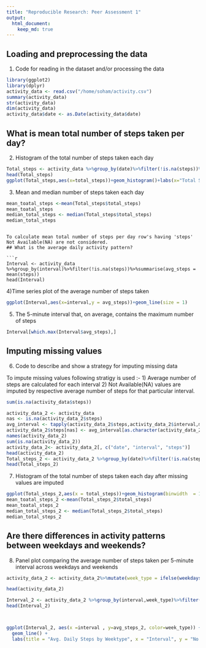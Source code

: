 ```yaml
---
title: "Reproducible Research: Peer Assessment 1"
output: 
  html_document:
    keep_md: true
---
```





## Loading and preprocessing the data

1) Code for reading in the dataset and/or processing the data

```r
library(ggplot2)
library(dplyr)
activity_data <- read.csv("/home/soham/activity.csv")
summary(activity_data)
str(activity_data)
dim(activity_data)
activity_data$date <- as.Date(activity_data$date)

```



## What is mean total number of steps taken per day?

2) Histogram of the total number of steps taken each day
```r
Total_steps <- activity_data %>%group_by(date)%>%filter(!is.na(steps))%>%summarise(total_steps = sum(steps, na.rm=TRUE))
head(Total_steps)
ggplot(Total_steps,aes(x=total_steps))+geom_histogram()+labs(x="Total Steps",y = "Frequency",title = "Daily Steps")
```

3) Mean and median number of steps taken each day

```r
mean_toatal_steps <-mean(Total_steps$total_steps)
mean_toatal_steps
median_total_steps <- median(Total_steps$total_steps)
median_total_steps

```


```

To calculate mean total number of steps per day row's having 'steps' Not Available(NA) are not considered.
## What is the average daily activity pattern?

```r
Interval <- activity_data %>%group_by(interval)%>%filter(!is.na(steps))%>%summarise(avg_steps = mean(steps))
head(Interval)
```

4)Time series plot of the average number of steps taken

```r
ggplot(Interval,aes(x=interval,y = avg_steps))+geom_line(size = 1)

```

5) The 5-minute interval that, on average, contains the maximum number of steps

```r
Interval[which.max(Interval$avg_steps),]

```




## Imputing missing values

6) Code to describe and show a strategy for imputing missing data

To impute missing values following stratigy is used :-
1) Average number of steps are calculated for each interval
2) Not Available(NA) values are imputed by respective average number of steps for that particular interval.

```r
sum(is.na(activity_data$steps))

activity_data_2 <- activity_data
nas <- is.na(activity_data_2$steps)
avg_interval <- tapply(activity_data_2$steps,activity_data_2$interval,mean,na.rm = TRUE)
activity_data_2$steps[nas] <- avg_interval[as.character(activity_data_2$interval[nas])]
names(activity_data_2)
sum(is.na(activity_data_2))
activity_data_2<- activity_data_2[, c("date", "interval", "steps")]
head(activity_data_2)
Total_steps_2 <- activity_data_2 %>%group_by(date)%>%filter(!is.na(steps))%>%summarise(total_steps = sum(steps, na.rm=TRUE))
head(Total_steps_2)
```

7) Histogram of the total number of steps taken each day after missing values are imputed

```r
ggplot(Total_steps_2,aes(x = total_steps))+geom_histogram(binwidth  = 1000)+labs(x="Total Steps",y = "Frequency",title = "Daily Steps")
mean_toatal_steps_2 <-mean(Total_steps_2$total_steps)
mean_toatal_steps_2
median_total_steps_2 <- median(Total_steps_2$total_steps)
median_total_steps_2


```



## Are there differences in activity patterns between weekdays and weekends?

8) Panel plot comparing the average number of steps taken per 5-minute interval across weekdays and weekends

```r
activity_data_2 <- activity_data_2%>%mutate(week_type = ifelse(weekdays(activity_data_2$date)=="Saturday"|weekdays(activity_data_2$date)=="Sunday","Weekend","Weekday"))

head(activity_data_2)

Interval_2 <- activity_data_2 %>%group_by(interval,week_type)%>%filter(!is.na(steps))%>%summarise(avg_steps_2 = mean(steps))
head(Interval_2)



ggplot(Interval_2, aes(x =interval , y=avg_steps_2, color=week_type)) +
  geom_line() +
  labs(title = "Avg. Daily Steps by Weektype", x = "Interval", y = "No. of Steps")+facet_wrap(~week_type, ncol = 1, nrow=2) 

```
